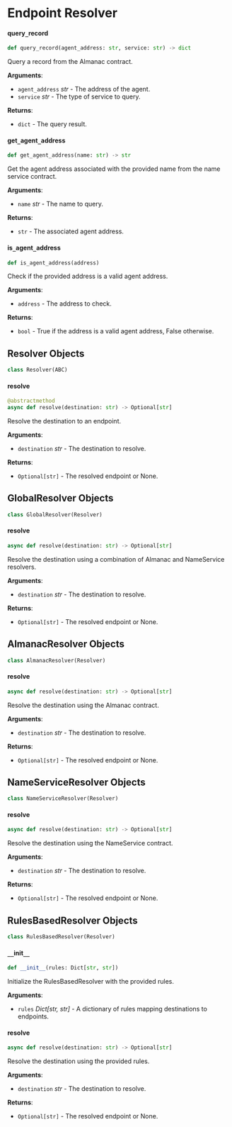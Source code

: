 <a id="src.uagents.resolver"></a>

# Endpoint Resolver


<a id="src.uagents.resolver.query_record"></a>

#### query`_`record

```python
def query_record(agent_address: str, service: str) -> dict
```

Query a record from the Almanac contract.

**Arguments**:

- `agent_address` _str_ - The address of the agent.
- `service` _str_ - The type of service to query.
  

**Returns**:

- `dict` - The query result.

<a id="src.uagents.resolver.get_agent_address"></a>

#### get`_`agent`_`address

```python
def get_agent_address(name: str) -> str
```

Get the agent address associated with the provided name from the name service contract.

**Arguments**:

- `name` _str_ - The name to query.
  

**Returns**:

- `str` - The associated agent address.

<a id="src.uagents.resolver.is_agent_address"></a>

#### is`_`agent`_`address

```python
def is_agent_address(address)
```

Check if the provided address is a valid agent address.

**Arguments**:

- `address` - The address to check.
  

**Returns**:

- `bool` - True if the address is a valid agent address, False otherwise.

<a id="src.uagents.resolver.Resolver"></a>

## Resolver Objects

```python
class Resolver(ABC)
```

<a id="src.uagents.resolver.Resolver.resolve"></a>

#### resolve

```python
@abstractmethod
async def resolve(destination: str) -> Optional[str]
```

Resolve the destination to an endpoint.

**Arguments**:

- `destination` _str_ - The destination to resolve.
  

**Returns**:

- `Optional[str]` - The resolved endpoint or None.

<a id="src.uagents.resolver.GlobalResolver"></a>

## GlobalResolver Objects

```python
class GlobalResolver(Resolver)
```

<a id="src.uagents.resolver.GlobalResolver.resolve"></a>

#### resolve

```python
async def resolve(destination: str) -> Optional[str]
```

Resolve the destination using a combination of Almanac and NameService resolvers.

**Arguments**:

- `destination` _str_ - The destination to resolve.
  

**Returns**:

- `Optional[str]` - The resolved endpoint or None.

<a id="src.uagents.resolver.AlmanacResolver"></a>

## AlmanacResolver Objects

```python
class AlmanacResolver(Resolver)
```

<a id="src.uagents.resolver.AlmanacResolver.resolve"></a>

#### resolve

```python
async def resolve(destination: str) -> Optional[str]
```

Resolve the destination using the Almanac contract.

**Arguments**:

- `destination` _str_ - The destination to resolve.
  

**Returns**:

- `Optional[str]` - The resolved endpoint or None.

<a id="src.uagents.resolver.NameServiceResolver"></a>

## NameServiceResolver Objects

```python
class NameServiceResolver(Resolver)
```

<a id="src.uagents.resolver.NameServiceResolver.resolve"></a>

#### resolve

```python
async def resolve(destination: str) -> Optional[str]
```

Resolve the destination using the NameService contract.

**Arguments**:

- `destination` _str_ - The destination to resolve.
  

**Returns**:

- `Optional[str]` - The resolved endpoint or None.

<a id="src.uagents.resolver.RulesBasedResolver"></a>

## RulesBasedResolver Objects

```python
class RulesBasedResolver(Resolver)
```

<a id="src.uagents.resolver.RulesBasedResolver.__init__"></a>

#### `__`init`__`

```python
def __init__(rules: Dict[str, str])
```

Initialize the RulesBasedResolver with the provided rules.

**Arguments**:

- `rules` _Dict[str, str]_ - A dictionary of rules mapping destinations to endpoints.

<a id="src.uagents.resolver.RulesBasedResolver.resolve"></a>

#### resolve

```python
async def resolve(destination: str) -> Optional[str]
```

Resolve the destination using the provided rules.

**Arguments**:

- `destination` _str_ - The destination to resolve.
  

**Returns**:

- `Optional[str]` - The resolved endpoint or None.
